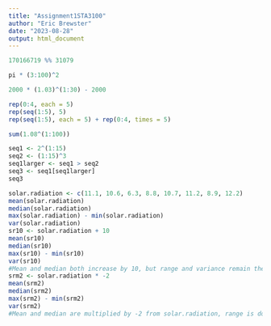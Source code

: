 ---
title: "Assignment1STA3100"
author: "Eric Brewster"
date: "2023-08-28"
output: html_document
---


```{r Question 1}
170166719 %% 31079
```


```{r Question 2}
pi * (3:100)^2
```


```{r Question 3}
2000 * (1.03)^(1:30) - 2000
```


```{r Question 4}
rep(0:4, each = 5)
rep(seq(1:5), 5)
rep(seq(1:5), each = 5) + rep(0:4, times = 5)
```


```{r Question 5}
sum(1.08^(1:100))
```


```{r Question 6}
seq1 <- 2^(1:15)
seq2 <- (1:15)^3
seq1larger <- seq1 > seq2
seq3 <- seq1[seq1larger]
seq3
```


```{r Question 7}
solar.radiation <- c(11.1, 10.6, 6.3, 8.8, 10.7, 11.2, 8.9, 12.2)
mean(solar.radiation)
median(solar.radiation)
max(solar.radiation) - min(solar.radiation)
var(solar.radiation)
sr10 <- solar.radiation + 10
mean(sr10)
median(sr10)
max(sr10) - min(sr10)
var(sr10)
#Mean and median both increase by 10, but range and variance remain the same
srm2 <- solar.radiation * -2
mean(srm2)
median(srm2)
max(srm2) - min(srm2)
var(srm2)
#Mean and median are multiplied by -2 from solar.radiation, range is doubled, and variance is quadrupled.
```

